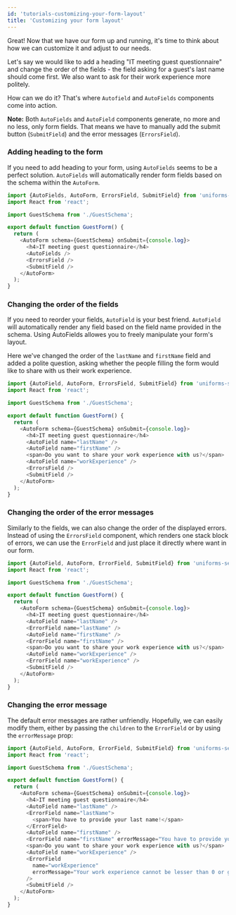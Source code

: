 ```yaml
---
id: 'tutorials-customizing-your-form-layout'
title: 'Customizing your form layout'
---
```



Great! Now that we have our form up and running, it's time to think about how we can customize it and adjust to our needs.

Let's say we would like to add a heading "IT meeting guest questionnaire" and change the order of the fields - the field asking for a guest's last name should come first.
We also want to ask for their work experience more politely.

How can we do it? That's where `Autofield` and `AutoFields` components come into action.

**Note:** Both `AutoFields` and `AutoField` components generate, no more and no less, only form fields.
That means we have to manually add the submit button (`SubmitField`) and the error messages (`ErrorsField`).

### Adding heading to the form

If you need to add heading to your form, using `AutoFields` seems to be a perfect solution.
`AutoFields` will automatically render form fields based on the schema within the `AutoForm`.

```js
import {AutoFields, AutoForm, ErrorsField, SubmitField} from 'uniforms-semantic';
import React from 'react';

import GuestSchema from './GuestSchema';

export default function GuestForm() {
  return (
    <AutoForm schema={GuestSchema} onSubmit={console.log}>
      <h4>IT meeting guest questionnaire</h4>
      <AutoFields />
      <ErrorsField />
      <SubmitField />
    </AutoForm>
  );
}
```

<TutorialForm>
  <GuestFormWithHeading />
</TutorialForm>

### Changing the order of the fields

If you need to reorder your fields, `AutoField` is your best friend.
`AutoField` will automatically render any field based on the field name provided in the schema.
Using AutoFields allowes you to freely manipulate your form's layout.

Here we've changed the order of the `lastName` and `firstName` field and added a polite question,
asking whether the people filling the form would like to share with us their work experience.

```js
import {AutoField, AutoForm, ErrorsField, SubmitField} from 'uniforms-semantic';
import React from 'react';

import GuestSchema from './GuestSchema';

export default function GuestForm() {
  return (
    <AutoForm schema={GuestSchema} onSubmit={console.log}>
      <h4>IT meeting guest questionnaire</h4>
      <AutoField name="lastName" />
      <AutoField name="firstName" />
      <span>Do you want to share your work experience with us?</span>
      <AutoField name="workExperience" />
      <ErrorsField />
      <SubmitField />
    </AutoForm>
  );
}
```

<TutorialForm>
  <GuestFormWithAutoFields />
</TutorialForm>

### Changing the order of the error messages

Similarly to the fields, we can also change the order of the displayed errors.
Instead of using the `ErrorsField` component, which renders one stack block of errors,
we can use the `ErrorField` and just place it directly where want in our form.

```js
import {AutoField, AutoForm, ErrorField, SubmitField} from 'uniforms-semantic';
import React from 'react';

import GuestSchema from './GuestSchema';

export default function GuestForm() {
  return (
    <AutoForm schema={GuestSchema} onSubmit={console.log}>
      <h4>IT meeting guest questionnaire</h4>
      <AutoField name="lastName" />
      <ErrorField name="lastName" />
      <AutoField name="firstName" />
      <ErrorField name="firstName" />
      <span>Do you want to share your work experience with us?</span>
      <AutoField name="workExperience" />
      <ErrorField name="workExperience" />
      <SubmitField />
    </AutoForm>
  );
}
```

<TutorialForm>
  <GuestFormWithErrorFields />
</TutorialForm>

### Changing the error message

The default error messages are rather unfriendly. Hopefully, we can easily modify them,
either by passing the `children` to the `ErrorField` or by using the `errorMessage` prop:

```js
import {AutoField, AutoForm, ErrorField, SubmitField} from 'uniforms-semantic';
import React from 'react';

import GuestSchema from './GuestSchema';

export default function GuestForm() {
  return (
    <AutoForm schema={GuestSchema} onSubmit={console.log}>
      <h4>IT meeting guest questionnaire</h4>
      <AutoField name="lastName" />
      <ErrorField name="lastName">
        <span>You have to provide your last name!</span>
      </ErrorField>
      <AutoField name="firstName" />
      <ErrorField name="firstName" errorMessage="You have to provide your first name!" />
      <span>Do you want to share your work experience with us?</span>
      <AutoField name="workExperience" />
      <ErrorField
        name="workExperience"
        errorMessage="Your work experience cannot be lesser than 0 or greater than 100 years!"
      />
      <SubmitField />
    </AutoForm>
  );
}
```

<TutorialForm>
  <GuestFormWithChangedErrors />
</TutorialForm>
